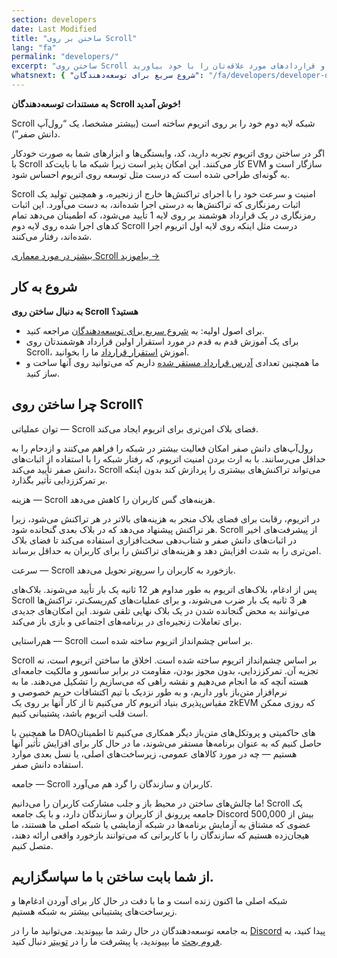 ```yaml
---
section: developers
date: Last Modified
title: "ساختن بر روی Scroll"
lang: "fa"
permalink: "developers/"
excerpt: "ساختن روی Scroll دقیقا مثل اتریوم است، و شما می‌توانید ابزارها و قراردادهای مورد علاقه‌تان را با خود بیاورید."
whatsnext: { "شروع سریع برای توسعه‌دهندگان": "/fa/developers/developer-quickstart" }
---
```



**به مستندات توسعه‌دهندگان Scroll خوش آمدید!**

Scroll شبکه لایه دوم خود را بر روی اتریوم ساخته است (بیشتر مشخصا، یک “رول‌آپ دانش صفر”).

اگر در ساختن روی اتریوم تجربه دارید، کد، وابستگی‌ها و ابزارهای شما به صورت خودکار با Scroll کار می‌کنند. این امکان پذیر است زیرا شبکه ما با بایت‌کد EVM سازگار است و به گونه‌ای طراحی شده است که درست مثل توسعه روی اتریوم احساس شود.

<Aside type="tip" title="جدید به رول‌آپ‌های دانش صفر؟">
Scroll امنیت و سرعت خود را با اجرای تراکنش‌ها خارج از زنجیره، و همچنین تولید یک اثبات رمزنگاری که تراکنش‌ها به درستی اجرا شده‌اند، به دست می‌آورد. این اثبات رمزنگاری در یک قرارداد هوشمند بر روی لایه 1 تأیید می‌شود، که اطمینان می‌دهد تمام کدهای اجرا شده روی لایه دوم Scroll درست مثل اینکه روی لایه اول اتریوم اجرا شده‌اند، رفتار می‌کنند.

[بیشتر در مورد معماری Scroll بیاموزید →](/technology)

</Aside>

## شروع به کار

**به دنبال ساختن روی Scroll هستید؟**

- برای اصول اولیه: به [شروع سریع برای توسعه‌دهندگان](/developers/developer-quickstart) مراجعه کنید.
- برای یک آموزش قدم به قدم در مورد استقرار اولین قرارداد هوشمندتان روی Scroll، آموزش [استقرار قرارداد](/developers/guides/contract-deployment-tutorial) ما را بخوانید.
- ما همچنین تعدادی [آدرس قرارداد مستقر شده](/developers/scroll-contracts) داریم که می‌توانید روی آنها ساخت و ساز کنید.

## چرا ساختن روی Scroll؟

<ToggleElement anchor="throughput">
  <div slot="title">توان عملیاتی — Scroll فضای بلاک امن‌تری برای اتریوم ایجاد می‌کند.</div>
  <p>
    رول‌آپ‌های دانش صفر امکان فعالیت بیشتر در شبکه را فراهم می‌کنند و ازدحام را به حداقل می‌رسانند. با به ارث بردن امنیت اتریوم، که رفتار شبکه را با استفاده از اثبات‌های دانش صفر تأیید می‌کند، Scroll می‌تواند تراکنش‌های بیشتری را پردازش کند بدون اینکه بر تمرکززدایی تأثیر بگذارد.
  </p>
</ToggleElement>

<ToggleElement anchor="cost">
  <div slot="title">هزینه — Scroll هزینه‌های گس کاربران را کاهش می‌دهد.</div>
  <p>
    در اتریوم، رقابت برای فضای بلاک منجر به هزینه‌های بالاتر در هر تراکنش می‌شود، زیرا هر تراکنش پیشنهاد می‌دهد که در بلاک بعدی گنجانده شود. Scroll از پیشرفت‌های اخیر در اثبات‌های دانش صفر و شتاب‌دهی سخت‌افزاری استفاده می‌کند تا فضای بلاک امن‌تری را به شدت افزایش دهد و هزینه‌های تراکنش را برای کاربران به حداقل برساند.
  </p>
</ToggleElement>
<ToggleElement anchor="speed">
  <div slot="title">سرعت — Scroll بازخورد به کاربران را سریع‌تر تحویل می‌دهد.</div>
  <p>
    پس از ادغام، بلاک‌های اتریوم به طور مداوم هر 12 ثانیه یک بار تأیید می‌شوند. بلاک‌های Scroll هر 3 ثانیه یک بار ضرب می‌شوند، و برای عملیات‌های کم‌ریسک‌تر، تراکنش‌ها می‌توانند به محض گنجانده شدن در یک بلاک نهایی تلقی شوند. این امکان‌های جدیدی برای تعاملات زنجیره‌ای در برنامه‌های اجتماعی و بازی باز می‌کند.
  </p>
</ToggleElement>
<ToggleElement anchor="alignment">
  <div slot="title">هم‌راستایی — Scroll بر اساس چشم‌انداز اتریوم ساخته شده است.</div>
  <p>
    Scroll بر اساس چشم‌انداز اتریوم ساخته شده است. اخلاق ما ساختن اتریوم است، نه تجزیه آن. تمرکززدایی، بدون مجوز بودن، مقاومت در برابر سانسور و مالکیت جامعه‌ای هسته آنچه که ما انجام می‌دهیم و نقشه راهی که می‌سازیم را تشکیل می‌دهند. ما به نرم‌افزار متن‌باز باور داریم، و به طور نزدیک با تیم اکتشافات حریم خصوصی و مقیاس‌پذیری بنیاد اتریوم کار می‌کنیم تا از کار آنها بر روی یک zkEVM که روزی ممکن است قلب اتریوم باشد، پشتیبانی کنیم.
  </p>
  <p>
    ما همچنین با DAOهای حاکمیتی و پروتکل‌های متن‌باز دیگر همکاری می‌کنیم تا اطمینان حاصل کنیم که به عنوان برنامه‌ها مستقر می‌شوند، ما در حال کار برای افزایش تأثیر آنها هستیم — چه در مورد کالاهای عمومی، زیرساخت‌های اصلی، یا نسل بعدی موارد استفاده دانش صفر.
  </p>
</ToggleElement>
<ToggleElement anchor="community">
  <div slot="title">جامعه — Scroll کاربران و سازندگان را گرد هم می‌آورد.</div>
  <p>
    ما چالش‌های ساختن در محیط باز و جلب مشارکت کاربران را می‌دانیم! Scroll یک جامعه پررونق از کاربران و سازندگان دارد، و با یک جامعه Discord بیش از 500,000 عضوی که مشتاق به آزمایش برنامه‌ها در شبکه آزمایشی یا شبکه اصلی ما هستند، ما هیجان‌زده هستیم که سازندگان را با کاربرانی که می‌توانند بازخورد واقعی ارائه دهند، متصل کنیم.
  </p>
</ToggleElement>

## از شما بابت ساختن با ما سپاسگزاریم.

شبکه اصلی ما اکنون زنده است و ما با دقت در حال کار برای آوردن ادغام‌ها و زیرساخت‌های پشتیبانی بیشتر به شبکه هستیم.

به جامعه توسعه‌دهندگان در حال رشد ما بپیوندید. می‌توانید ما را در [Discord](https://discord.gg/scroll) پیدا کنید، به [فروم بحث](https://community.scroll.io/) ما بپیوندید، یا پیشرفت ما را در [توییتر](https://twitter.com/Scroll_ZKP) دنبال کنید.